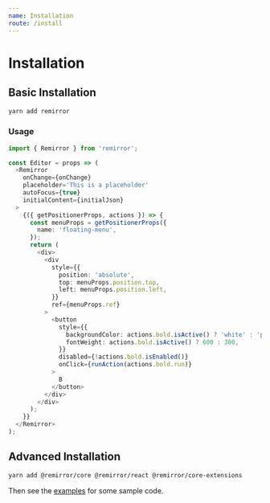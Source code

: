 ```yaml
---
name: Installation
route: /install
---
```


# Installation

## Basic Installation

```bash
yarn add remirror
```

### Usage

```ts
import { Remirror } from 'remirror';

const Editor = props => (
  <Remirror
    onChange={onChange}
    placeholder='This is a placeholder'
    autoFocus={true}
    initialContent={initialJson}
  >
    {({ getPositionerProps, actions }) => {
      const menuProps = getPositionerProps({
        name: 'floating-menu',
      });
      return (
        <div>
          <div
            style={{
              position: 'absolute',
              top: menuProps.position.top,
              left: menuProps.position.left,
            }}
            ref={menuProps.ref}
          >
            <button
              style={{
                backgroundColor: actions.bold.isActive() ? 'white' : 'pink',
                fontWeight: actions.bold.isActive() ? 600 : 300,
              }}
              disabled={!actions.bold.isEnabled()}
              onClick={runAction(actions.bold.run)}
            >
              B
            </button>
          </div>
        </div>
      );
    }}
  </Remirror>
);
```

## Advanced Installation

```bash
yarn add @remirror/core @remirror/react @remirror/core-extensions
```

Then see the [examples](https://github.com/ifiokjr/remirror/docs/examples) for some sample code.
